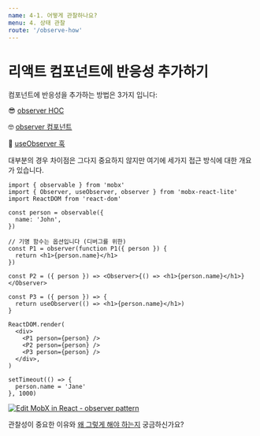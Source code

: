 ```yaml
---
name: 4-1. 어떻게 관찰하나요?
menu: 4. 상태 관찰
route: '/observe-how'
---
```


# 리액트 컴포넌트에 반응성 추가하기

컴포넌트에 반응성을 추가하는 방법은 3가지 입니다:

😎 [observer HOC][observerh]

🤓 [observer 컴포넌트][observerc]

🧐 [useObserver 훅][useobserver]

대부분의 경우 차이점은 그다지 중요하지 않지만 여기에 세가지 접근 방식에 대한 개요가 있습니다.

```tsx
import { observable } from 'mobx'
import { Observer, useObserver, observer } from 'mobx-react-lite'
import ReactDOM from 'react-dom'

const person = observable({
  name: 'John',
})

// 기명 함수는 옵션입니다 (디버그를 위한)
const P1 = observer(function P1({ person }) {
  return <h1>{person.name}</h1>
})

const P2 = ({ person }) => <Observer>{() => <h1>{person.name}</h1>}</Observer>

const P3 = ({ person }) => {
  return useObserver(() => <h1>{person.name}</h1>)
}

ReactDOM.render(
  <div>
    <P1 person={person} />
    <P2 person={person} />
    <P3 person={person} />
  </div>,
)

setTimeout(() => {
  person.name = 'Jane'
}, 1000)
```

[![Edit MobX in React - observer pattern](https://codesandbox.io/static/img/play-codesandbox.svg)](https://codesandbox.io/s/4qrv105l47?fontsize=14)

관찰성이 중요한 이유와 [왜 그렇게 해야 하는지](/observe-why) 궁금하신가요?

[observerh]: /observer-hoc
[observerc]: /observer-component
[useobserver]: /observer-hook
